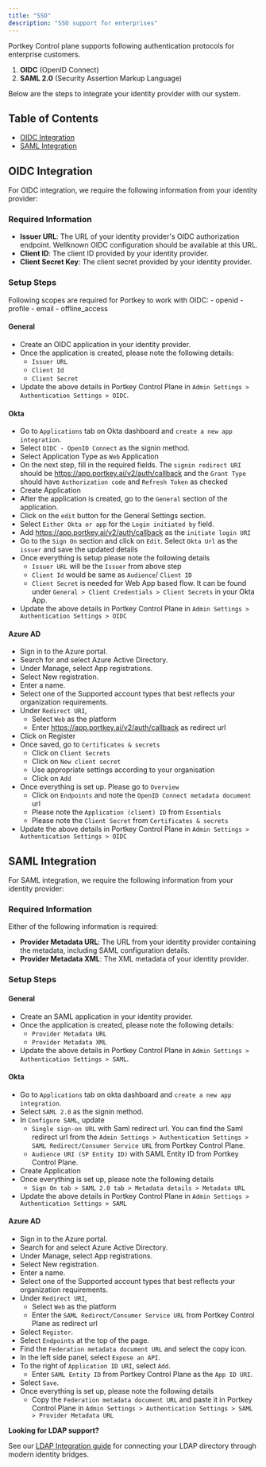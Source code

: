 ```yaml
---
title: "SSO"
description: "SSO support for enterprises"
---
```


Portkey Control plane supports following authentication protocols for enterprise customers.
1. **OIDC** (OpenID Connect) 
2. **SAML 2.0** (Security Assertion Markup Language)  

Below are the steps to integrate your identity provider with our system.

## Table of Contents
- [OIDC Integration](#oidc-integration)
- [SAML Integration](#saml-integration)

## OIDC Integration

For OIDC integration, we require the following information from your identity provider:

### Required Information

- **Issuer URL**: The URL of your identity provider's OIDC authorization endpoint. Wellknown OIDC configuration should be available at this URL.
- **Client ID**: The client ID provided by your identity provider.
- **Client Secret Key**: The client secret provided by your identity provider.

### Setup Steps
<Info>
    Following scopes are required for Portkey to work with OIDC:
    - openid
    - profile
    - email
    - offline_access
</Info>

#### General
- Create an OIDC application in your identity provider.
- Once the application is created, please note the following details:
    - `Issuer URL`
    - `Client Id`
    - `Client Secret`
- Update the above details in Portkey Control Plane in `Admin Settings > Authentication Settings > OIDC`.

#### Okta
- Go to `Applications` tab on Okta dashboard and `create a new app integration`. 
- Select `OIDC - OpenID Connect` as the signin method.
- Select Application Type as `Web` Application
- On the next step, fill in the required fields. The `signin redirect URI` should be https://app.portkey.ai/v2/auth/callback and the `Grant Type` should have `Authorization code` and `Refresh Token` as checked
- Create Application
- After the application is created, go to the `General` section of the application.
- Click on the `edit` button for the General Settings section.
- Select `Either Okta or app` for the `Login initiated by` field.
- Add https://app.portkey.ai/v2/auth/callback as the `initiate login URI`
- Go to the `Sign On` section and click on `Edit`. Select `Okta Url` as the `issuer` and save the updated details
- Once everything is setup please note the following details
    - `Issuer URL` will be the `Issuer` from above step
    - `Client Id` would be same as `Audience`/ `Client ID`
    - `Client Secret` is needed for Web App based flow. It can be found under `General > Client Credentials > Client Secrets` in your Okta App.
- Update the above details in Portkey Control Plane in `Admin Settings > Authentication Settings > OIDC`

#### Azure AD
- Sign in to the Azure portal.
- Search for and select Azure Active Directory.
- Under Manage, select App registrations.
- Select New registration.
- Enter a name.
- Select one of the Supported account types that best reflects your organization requirements.
- Under `Redirect URI`, 
    - Select `Web` as the platform
    - Enter https://app.portkey.ai/v2/auth/callback as redirect url
- Click on Register
- Once saved, go to `Certificates & secrets`
    - Click on `Client Secrets`
    - Click on `New client secret`
    - Use appropriate settings according to your organisation
    - Click on `Add`
- Once everything is set up. Please go to `Overview`
    - Click on `Endpoints` and note the `OpenID Connect metadata document` url
    - Please note the `Application (client) ID` from `Essentials`
    - Please note the `Client Secret` from `Certificates & secrets`
- Update the above details in Portkey Control Plane in `Admin Settings > Authentication Settings > OIDC`


## SAML Integration

For SAML integration, we require the following information from your identity provider:

### Required Information

Either of the following information is required:
- **Provider Metadata URL**: The URL from your identity provider containing the metadata, including SAML configuration details.
- **Provider Metadata XML**: The XML metadata of your identity provider.

### Setup Steps

#### General 
- Create an SAML application in your identity provider.
- Once the application is created, please note the following details:
    - `Provider Metadata URL`
    - `Provider Metadata XML`
- Update the above details in Portkey Control Plane in `Admin Settings > Authentication Settings > SAML`.

#### Okta
- Go to `Applications` tab on okta dashboard and `create a new app integration`. 
- Select `SAML 2.0` as the signin method.
- In `Configure SAML`, update 
    - `Single sign-on URL` with Saml redirect url. You can find the Saml redirect url from the `Admin Settings > Authentication Settings > SAML Redirect/Consumer Service URL` from Portkey Control Plane.
    - `Audience URI (SP Entity ID)` with SAML Entity ID from Portkey Control Plane.
- Create Application
- Once everything is set up, please note the following details
    - `Sign On tab > SAML 2.0 tab > Metadata details > Metadata URL`
- Update the above details in Portkey Control Plane in `Admin Settings > Authentication Settings > SAML`

#### Azure AD
- Sign in to the Azure portal.
- Search for and select Azure Active Directory.
- Under Manage, select App registrations.
- Select New registration.
- Enter a name.
- Select one of the Supported account types that best reflects your organization requirements.
- Under `Redirect URI`, 
    - Select `Web` as the platform
    - Enter the `SAML Redirect/Consumer Service URL` from Portkey Control Plane as redirect url
- Select `Register`.
- Select `Endpoints` at the top of the page.
- Find the `Federation metadata document URL` and select the copy icon.
- In the left side panel, select `Expose an API`.
- To the right of `Application ID URI`, select `Add`.
    - Enter `SAML Entity ID` from Portkey Control Plane as the `App ID URI`.
- Select `Save`.
- Once everything is set up, please note the following details
    - Copy the `Federation metadata document URL` and paste it in Portkey Control Plane in `Admin Settings > Authentication Settings > SAML > Provider Metadata URL`

<Note>
<b>Looking for LDAP support?</b>

See our [LDAP Integration guide](/product/enterprise-offering/org-management/ldap) for connecting your LDAP directory through modern identity bridges.
</Note>